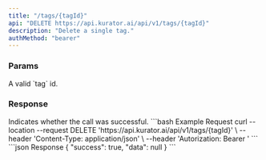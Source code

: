 ```yaml
---
title: "/tags/{tagId}"
api: "DELETE https://api.kurator.ai/api/v1/tags/{tagId}"
description: "Delete a single tag."
authMethod: "bearer"
---
```


### Params

<ParamField path="tagId" required type="string">
  A valid `tag` id.
</ParamField>

### Response

<ResponseField name="success" type="boolean">
  Indicates whether the call was successful.
</ResponseField>

<RequestExample>
```bash Example Request
curl --location --request DELETE 'https://api.kurator.ai/api/v1/tags/{tagId}' \
--header 'Content-Type: application/json' \
--header 'Autorization: Bearer <token>'
```
</RequestExample>

<ResponseExample>
```json Response
{
  "success": true,
  "data": null
}
```
</ResponseExample>
